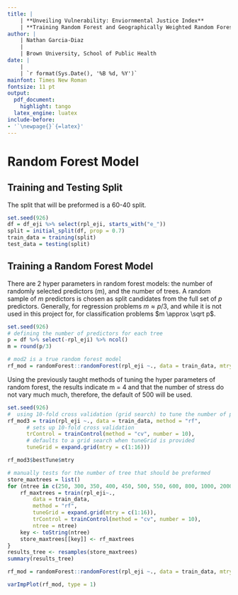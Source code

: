 ```yaml
---
title: | 
    | **Unveiling Vulnerability: Enviornmental Justice Index**
    | **Training Random Forest and Geographically Weighted Random Forest Models**
author: |
    | Nathan Garcia-Diaz
    |
    | Brown University, School of Public Health
date: |
    |
    | `r format(Sys.Date(), '%B %d, %Y')`
mainfont: Times New Roman
fontsize: 11 pt
output:
  pdf_document:
    highlight: tango
  latex_engine: luatex
include-before:
- '`\newpage{}`{=latex}'
---
```


# Random Forest Model

## Training and Testing Split 

The split that will be preformed is a 60-40 split. 

```r
set.seed(926) 
df = df_eji %>% select(rpl_eji, starts_with("e_"))
split = initial_split(df, prop = 0.7)
train_data = training(split)
test_data = testing(split)
```

## Training a Random Forest Model

There are 2 hyper parameters in random forest models: the number of randomly selected predictors (m), and the number of trees. A random sample of *m* predictors is chosen as split candidates from the full set of *p* predictors. Generally, for regression problems $m \approx p/3$, and while it is not used in this project for, for classification problems $m \approx \sqrt p$.

```r
set.seed(926) 
# defining the number of predictors for each tree
p = df %>% select(-rpl_eji) %>% ncol()
m = round(p/3)

# mod2 is a true random forest model
rf_mod = randomForest::randomForest(rpl_eji ~., data = train_data, mtry = m, ntree = 500, importance = TRUE)
```

Using the previously taught methods of tuning the hyper parameters of random forest, the results indicate m = 4 and that the number of stress do not vary much much, therefore, the default of 500 will be used. 

```r
set.seed(926) 
#  using 10-fold cross validation (grid search) to tune the number of predictors
rf_mod3 = train(rpl_eji ~., data = train_data, method = "rf", 
      # sets up 10-fold cross validation
      trControl = trainControl(method = "cv", number = 10),
      # defaults to a grid search when tuneGrid is provided
      tuneGrid = expand.grid(mtry = c(1:16)))

rf_mod3$bestTune$mtry

# manually tests for the number of tree that should be preformed
store_maxtrees = list()
for (ntree in c(250, 300, 350, 400, 450, 500, 550, 600, 800, 1000, 2000)) {
    rf_maxtrees = train(rpl_eji~.,
        data = train_data,
        method = "rf",
        tuneGrid = expand.grid(mtry = c(1:16)),
        trControl = trainControl(method = "cv", number = 10),
        ntree = ntree)
    key <- toString(ntree)
    store_maxtrees[[key]] <- rf_maxtrees
}
results_tree <- resamples(store_maxtrees)
summary(results_tree)
```


```r
rf_mod = randomForest::randomForest(rpl_eji ~., data = train_data, mtry = 4, ntree = 500, importance = TRUE)

varImpPlot(rf_mod, type = 1)
```


